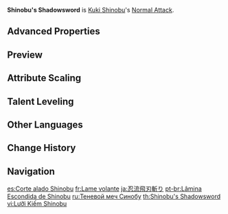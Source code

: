 {{Talent Infobox
|image         = Talent Shinobu's Shadowsword.png
|character     = Kuki Shinobu
|type          = Normal Attack
|info          = '''Normal Attack'''<br>Performs up to 4 rapid strikes.<br><br>'''Charged Attack'''<br>Consumes a certain amount of Stamina to unleash 2 rapid sword strikes.<br><br>'''Plunging Attack'''<br>Plunges from mid-air to strike the ground below, damaging opponents along the path and dealing AoE DMG upon impact.
|hit1          = 48.8–96.4%
|hit2          = 44.5–94.3%
|hit3          = 59.3–125.6%
|hit4          = 76.1–161.1%
|charged       = 55.6–117.1%+66.8–141.3%
|chargedStamina= 20
|plunge        = 63.9–135.3%
|plungeLow     = 128–270.5%
|plungeHigh    = 160–337.9%
|scale_att1    = ATK
}}
'''Shinobu's Shadowsword''' is [[Kuki Shinobu]]'s [[Normal Attack]].

==Advanced Properties==
{{Advanced Properties
|title   = Normal Attack 1-Hit
|gu      = 1U
|icdtag  = Normal Attack
|icdtype = 2.5s/3 Hits
|poise   = 51.03
|impulse = 3

|title2   = Normal Attack 2-Hit
|gu2      = 1U
|icdtag2  = Normal Attack
|icdtype2 = 2.5s/3 Hits
|poise2   = 46.62
|impulse2 = 3

|title3   = Normal Attack 3-Hit
|gu3      = 1U
|icdtag3  = Normal Attack
|icdtype3 = 2.5s/3 Hits
|poise3   = 62.1
|impulse3 = 3

|title4   = Normal Attack 4-Hit
|gu4      = 1U
|icdtag4  = Normal Attack
|icdtype4 = 2.5s/3 Hits
|poise4   = 79.65
|impulse4 = 5

|title5   = Charged Attack 1-Hit
|gu5      = 1U
|icdtag5  = Normal Attack
|icdtype5 = 2.5s/3 Hits
|poise5   = 60
|impulse5 = 2

|title6   = Charged Attack 2-Hit
|gu6      = 1U
|icdtag6  = Normal Attack
|icdtype6 = 2.5s/3 Hits
|poise6   = 60
|impulse6 = 6

|title7   = Plunging Attack Collision
|gu7      = 0U
|icdtag7  = none
|poise7   = 25
|impulse7 = 2

|title8   = Low Plunge
|gu8      = 1U
|icdtag8  = none
|poise8   = 100
|impulse8 = 4
|blunt8   = 1

|title9   = High Plunge
|gu9      = 1U
|icdtag9  = none
|poise9   = 150
|impulse9 = 7
|blunt9   = 1
}}

==Preview==
{{Preview
|file1=Shinobu's Shadowsword Normal Preview
|caption1=Normal Attack

|file2=Shinobu's Shadowsword Charged Preview
|caption2=Charged Attack

|file3=Shinobu's Shadowsword Plunging Preview
|caption3=Plunging Attack
}}

==Attribute Scaling==
{{Talent Scaling
|talentType=Normal Attack
|levels=11
|order=hit1,hit2,hit3,hit4,charged_title,charged,stamina,plunge_title,plunge,plungelow,plungehigh
|titles=1-Hit DMG (%),2-Hit DMG (%),3-Hit DMG (%),4-Hit DMG (%),Charged Attack,Charged Attack DMG (%),Charged Attack Stamina Cost,Plunging Attack,Plunge DMG (%),Low Plunge DMG (%),High Plunge DMG (%)
|hit1_1=48.76
|hit1_2=52.73
|hit1_3=56.7
|hit1_4=62.37
|hit1_5=66.34
|hit1_6=70.88
|hit1_7=77.11
|hit1_8=83.35
|hit1_9=89.59
|hit1_10=96.39
|hit1_11=103.19
|hit2_1=44.55
|hit2_2=48.17
|hit2_3=51.8
|hit2_4=56.98
|hit2_5=60.61
|hit2_6=64.75
|hit2_7=70.45
|hit2_8=76.15
|hit2_9=81.84
|hit2_10=88.06
|hit2_11=94.28
|hit3_1=59.34
|hit3_2=64.17
|hit3_3=69
|hit3_4=75.9
|hit3_5=80.73
|hit3_6=86.25
|hit3_7=93.84
|hit3_8=101.43
|hit3_9=109.02
|hit3_10=117.3
|hit3_11=125.58
|hit4_1=76.11
|hit4_2=82.3
|hit4_3=88.5
|hit4_4=97.35
|hit4_5=103.55
|hit4_6=110.63
|hit4_7=120.36
|hit4_8=130.09
|hit4_9=139.83
|hit4_10=150.45
|hit4_11=161.07
|charged_1=55.63+66.77
|charged_2=60.16+72.2
|charged_3=64.69+77.63
|charged_4=71.16+85.4
|charged_5=75.69+90.83
|charged_6=80.86+97.04
|charged_7=87.98+105.58
|charged_8=95.09+114.12
|charged_9=102.21+122.66
|charged_10=109.97+131.98
|charged_11=117.74+141.29
|stamina=20
|plunge_1=63.93
|plunge_2=69.14
|plunge_3=74.34
|plunge_4=81.77
|plunge_5=86.98
|plunge_6=92.92
|plunge_7=101.1
|plunge_8=109.28
|plunge_9=117.46
|plunge_10=126.38
|plunge_11=135.3
|plungelow_1=127.84
|plungelow_2=138.24
|plungelow_3=148.65
|plungelow_4=163.51
|plungelow_5=173.92
|plungelow_6=185.81
|plungelow_7=202.16
|plungelow_8=218.51
|plungelow_9=234.86
|plungelow_10=252.7
|plungelow_11=270.54
|plungehigh_1=159.68
|plungehigh_2=172.67
|plungehigh_3=185.67
|plungehigh_4=204.24
|plungehigh_5=217.23
|plungehigh_6=232.09
|plungehigh_7=252.51
|plungehigh_8=272.93
|plungehigh_9=293.36
|plungehigh_10=315.64
|plungehigh_11=337.92
}}

==Talent Leveling==
{{Talent Upgrade|Kuki Shinobu}}

==Other Languages==
{{Other Languages
|en      = Shinobu's Shadowsword
|zhs     = 忍流飞刃斩
|zhs_rm  = Rěn-liú Fēirèn Zhǎn
|zht     = 忍流飛刃斬
|zht_rm  = Rěn-liú Fēirèn Zhǎn
|zh_tl   = Shinobu Art Flying Blade Cut
|ja      = 忍流飛刃斬り
|ja_rm   = Shinobu-ryuu Hijin-giri{{Assumed}}
|ja_tl   = Shinobu Art Flying Blade Cut
|ko      = 시노부류 비인참
|ko_rm   = Sinobu-ryu Biincham
|ko_tl   = Shinobu Style Flying Blade Cut
|es      = Corte alado Shinobu
|es_tl   = Shinobu Winged Cut
|fr      = Lame volante
|fr_tl   = Flying Blade
|ru      = Теневой меч Синобу
|ru_tl   = Shinobu's Shadowsword
|th      = Shinobu's Shadowsword
|vi      = Lưỡi Kiếm Shinobu
|vi_tl   = Shinobu Sword Blade
|de      = Shinobus fliegender Schwerthieb
|de_tl   = Shinobu's Flying Sword Stroke
|id      = Shinobu's Shadowsword
|pt      = Lâmina Escondida de Shinobu
|pt_tl   = 
|tr      = Shinobu'nun Gölge Kılıcı
|tr_tl   = Shinobu's Shadow Sword
|it      = Lamaombra di Shinobu
|it_tl   = Shinobu's Shadowblade
}}

==Change History==
{{Change History|2.7}}

==Navigation==
{{Talent Navbox|Kuki Shinobu}}

[[es:Corte alado Shinobu]]
[[fr:Lame volante]]
[[ja:忍流飛刃斬り]]
[[pt-br:Lâmina Escondida de Shinobu]]
[[ru:Теневой меч Синобу]]
[[th:Shinobu's Shadowsword]]
[[vi:Lưỡi Kiếm Shinobu]]